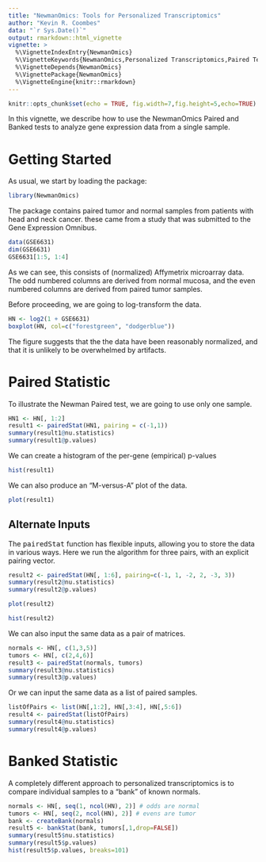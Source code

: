---
title: "NewmanOmics: Tools for Personalized Transcriptomics"
author: "Kevin R. Coombes"
data: "`r Sys.Date()`"
output: rmarkdown::html_vignette
vignette: >
  %\VignetteIndexEntry{NewmanOmics}
  %\VignetteKeywords{NewmanOmics,Personalized Transcriptomics,Paired Test,Banked Test}
  %\VignetteDepends{NewmanOmics}
  %\VignettePackage{NewmanOmics}
  %\VignetteEngine{knitr::rmarkdown}
---

```{r setup, include=FALSE, results="hide"}
knitr::opts_chunk$set(echo = TRUE, fig.width=7,fig.height=5,echo=TRUE)
```

In this vignette, we describe how to use the NewmanOmics Paired and
Banked tests to analyze gene expression data from a single sample.

# Getting Started

As usual, we start by loading the package:

```{r libs}
library(NewmanOmics)
```

The package contains paired tumor and normal samples from patients with
head and neck cancer. these came from a study that was submitted to the
Gene Expression Omnibus.
```{r GSE6631}
data(GSE6631)
dim(GSE6631)
GSE6631[1:5, 1:4]
```
As we can see, this consists of (normalized) Affymetrix microarray data.
The odd numbered columns are derived from normal mucosa, and the even numbered
columns are derived from paired tumor samples.

Before proceeding, we are going to log-transform the data.
```{r HN, fig.cap="Box plot of log-transformed data."}
HN <- log2(1 + GSE6631)
boxplot(HN, col=c("forestgreen", "dodgerblue"))
```
The figure suggests that the the data have been reasonably normalized, and that
it is unlikely to be overwhelmed by artifacts.

# Paired Statistic
To illustrate the Newman Paired test, we are going to use only one sample.
```{r HN1}
HN1 <- HN[, 1:2]
result1 <- pairedStat(HN1, pairing = c(-1,1))
summary(result1@nu.statistics)
summary(result1@p.values)
```
We can create a histogram of the per-gene (empirical) p-values
```{r fig.cap="Histogram of empoirical p-values."}
hist(result1)
```
We can also produce an "M-versus-A" plot of the data.
```{r fig.cap="Bland-Altman plot."}
plot(result1)
```

## Alternate Inputs
The <tt>pairedStat</tt> function has flexible inputs, allowing you to store the data 
in various ways. Here we run the algorithm for three pairs, with an explicit pairing vector.
```{r}
result2 <- pairedStat(HN[, 1:6], pairing=c(-1, 1, -2, 2, -3, 3))
summary(result2@nu.statistics)
summary(result2@p.values)
```

```{r fig.cap="Bland-ALtman plots."}
plot(result2)
```

```{r fig.cap="P-value histograms."}
hist(result2)
```

We can also input the same data as a pair of matrices.
```{r HN3}
normals <- HN[, c(1,3,5)]
tumors <- HN[, c(2,4,6)]
result3 <- pairedStat(normals, tumors)
summary(result3@nu.statistics)
summary(result3@p.values)
```

Or we can input the same data as a list of paired samples.
```{r HN4}
listOfPairs <- list(HN[,1:2], HN[,3:4], HN[,5:6])
result4 <- pairedStat(listOfPairs)
summary(result4@nu.statistics)
summary(result4@p.values)
```

# Banked Statistic
A completely different approach to personalized transcriptomics is to compare
individual samples to a "bank" of known normals.

```{r makeBank}
normals <- HN[, seq(1, ncol(HN), 2)] # odds are normal
tumors <- HN[, seq(2, ncol(HN), 2)] # evens are tumor
bank <- createBank(normals)
result5 <- bankStat(bank, tumors[,1,drop=FALSE])
summary(result5$nu.statistics)
summary(result5$p.values)
hist(result5$p.values, breaks=101)
```
